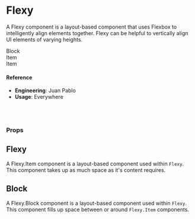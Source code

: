
<Meta title="🛠 Utilities/Flexy" component={Flexy} />

# Flexy

A Flexy component is a layout-based component that uses Flexbox to intelligently align elements together. Flexy can be helpful to vertically align UI elements of varying heights.

<Preview>
  <Story name="default">
    <Flexy>
      <Flexy.Block>
        <div style={{ background: 'dodgerblue' }}>Block</div>
      </Flexy.Block>
      <Flexy.Item>
        <div style={{ background: 'salmon' }}>Item</div>
      </Flexy.Item>
      <Flexy.Item>
        <div style={{ background: 'lightgreen' }}>Item</div>
      </Flexy.Item>
    </Flexy>
  </Story>
</Preview>

#### Reference

- **Engineering**: Juan Pablo
- **Usage**: Everywhere

<br />
<br />

### Props

<Props of={Flexy} />

## Flexy

A Flexy.Item component is a layout-based component used within `Flexy`. This component takes up as much space as it's content requires.

## Block

A Flexy.Block component is a layout-based component used within `Flexy`. This component fills up space between or around `Flexy.Item` components.
